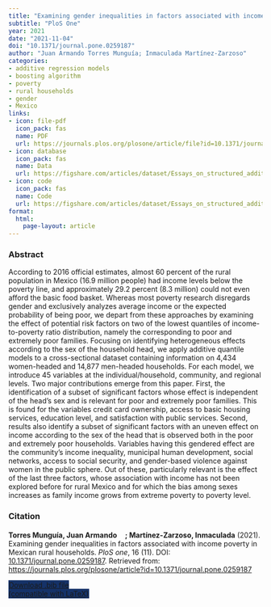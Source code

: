 ```yaml
---
title: "Examining gender inequalities in factors associated with income poverty in Mexican rural households"
subtitle: "PloS One" 
year: 2021
date: "2021-11-04"
doi: "10.1371/journal.pone.0259187"
author: "Juan Armando Torres Munguía; Inmaculada Martínez-Zarzoso"
categories:
- additive regression models
- boosting algorithm
- poverty
- rural households
- gender
- Mexico
links:
- icon: file-pdf
  icon_pack: fas
  name: PDF
  url: https://journals.plos.org/plosone/article/file?id=10.1371/journal.pone.0259187&type=printable  
- icon: database
  icon_pack: fas
  name: Data
  url: https://figshare.com/articles/dataset/Essays_on_structured_additive_regression_models_applied_to_data_in_development_economics_Electronic_material_/21183271
- icon: code
  icon_pack: fas
  name: Code
  url: https://figshare.com/articles/dataset/Essays_on_structured_additive_regression_models_applied_to_data_in_development_economics_Electronic_material_/21183271
format: 
  html: 
    page-layout: article
---
```

 
### Abstract 
According to 2016 official estimates, almost 60 percent of the rural population in Mexico (16.9 million people) had income levels below the poverty line, and approximately 29.2 percent (8.3 million) could not even afford the basic food basket. Whereas most poverty research disregards gender and exclusively analyzes average income or the expected probability of being poor, we depart from these approaches by examining the effect of potential risk factors on two of the lowest quantiles of income-to-poverty ratio distribution, namely the corresponding to poor and extremely poor families. Focusing on identifying heterogeneous effects according to the sex of the household head, we apply additive quantile models to a cross-sectional dataset containing information on 4,434 women-headed and 14,877 men-headed households. For each model, we introduce 45 variables at the individual/household, community, and regional levels. Two major contributions emerge from this paper. First, the identification of a subset of significant factors whose effect is independent of the head's sex and is relevant for poor and extremely poor families. This is found for the variables credit card ownership, access to basic housing services, education level, and satisfaction with public services. Second, results also identify a subset of significant factors with an uneven effect on income according to the sex of the head that is observed both in the poor and extremely poor households. Variables having this gendered effect are the community's income inequality, municipal human development, social networks, access to social security, and gender-based violence against women in the public sphere. Out of these, particularly relevant is the effect of the last three factors, whose association with income has not been explored before for rural Mexico and for which the bias among sexes increases as family income grows from extreme poverty to poverty level. 


### Citation
<p><b>Torres Munguía, Juan Armando<a href="https://orcid.org/0000-0003-3432-6941" target="_blank"><img src="https://info.orcid.org/wp-content/uploads/2019/11/orcid_16x16.png" height="16" width="16" ></a>; Martínez-Zarzoso, Inmaculada</b> (2021). Examining gender inequalities in factors associated with income poverty in Mexican rural households. <i>PloS one</i>, 16 (11). DOI: <a href="https://journals.plos.org/plosone/article?id=10.1371/journal.pone.0259187" target="_blank">10.1371/journal.pone.0259187</a>. Retrieved from: <a href="https://journals.plos.org/plosone/article?id=10.1371/journal.pone.0259187" target="_blank">https://journals.plos.org/plosone/article?id=10.1371/journal.pone.0259187</a></p>

```{=html}

  <div class="container text-center mt-4" >
  <a href="cite.bib" class="btn custom-btn mt-1" style="border:1px solid #153268; background-color: #153268; margin-top: 5px;" download>
    <i class="fas fa-cloud-arrow-down"></i> Download .bib file <br> (compatible with LaTeX)
  </a>

```
